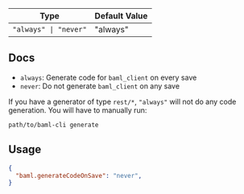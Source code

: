 | Type | Default Value |
| --- | --- |
| `"always" \| "never"` | "always" |

## Docs

- `always`: Generate code for `baml_client` on every save
- `never`: Do not generate `baml_client` on any save

If you have a generator of type `rest/*`, `"always"` will not do any code generation. You will have to manually run:

```
path/to/baml-cli generate
```

## Usage

```json settings.json
{
  "baml.generateCodeOnSave": "never",
}
```
